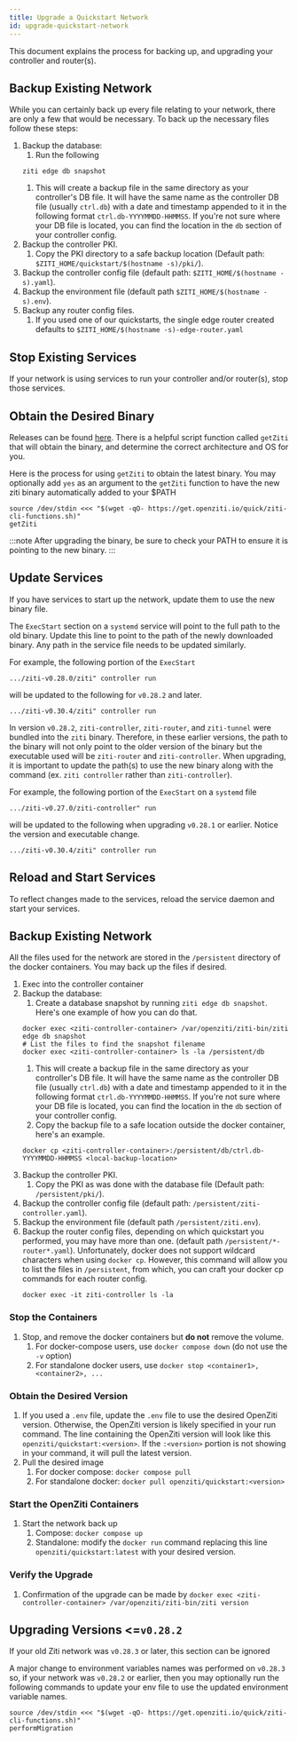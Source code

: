 ```yaml
---
title: Upgrade a Quickstart Network
id: upgrade-quickstart-network
---
```



This document explains the process for backing up, and upgrading your controller and router(s).

<Tabs groupId="backup-network">
<TabItem value="non-docker-quickstart" label="Non-Docker Quickstart">

## Backup Existing Network

While you can certainly back up every file relating to your network, there are only a few that would be necessary. To
back up the necessary files follow these steps:

1. Backup the database:
    1. Run the following
   ```
   ziti edge db snapshot
   ```
    1. This will create a backup file in the same directory as your controller's DB file. It will have the same name as
       the controller DB file (usually `ctrl.db`) with a date and timestamp appended to it in the following format
       `ctrl.db-YYYYMMDD-HHMMSS`. If you're not sure where your DB file is located, you can find the location in
       the `db`
       section of your controller config.
1. Backup the controller PKI.
    1. Copy the PKI directory to a safe backup location (Default path: `$ZITI_HOME/quickstart/$(hostname -s)/pki/`).
1. Backup the controller config file (default path: `$ZITI_HOME/$(hostname -s).yaml`).
1. Backup the environment file (default path `$ZITI_HOME/$(hostname -s).env`).
1. Backup any router config files.
    1. If you used one of our quickstarts, the single edge router created defaults
       to `$ZITI_HOME/$(hostname -s)-edge-router.yaml`

## Stop Existing Services

If your network is using services to run your controller and/or router(s), stop those services.

## Obtain the Desired Binary

Releases can be found [here](https://github.com/openziti/ziti/releases). There is a helpful script function
called `getZiti` that will obtain the binary,
and determine the correct architecture and OS for you.


Here is the process for using `getZiti` to obtain the latest binary. You may optionally add `yes` as an argument to
the `getZiti` function to have the new ziti binary automatically added to your $PATH

```
source /dev/stdin <<< "$(wget -qO- https://get.openziti.io/quick/ziti-cli-functions.sh)"
getZiti
```

:::note
After upgrading the binary, be sure to check your PATH to ensure it is pointing to the new binary.
:::

## Update Services

If you have services to start up the network, update them to use the new binary file.

<Tabs groupId="update-services">
<TabItem value="28.2" label="v0.28.2 or Later">

The `ExecStart` section on a `systemd` service will point to the full path to the old binary. Update this line to
point to the path of the newly downloaded binary. Any path in the service file needs to be updated similarly.

For example, the following portion of the `ExecStart`

```
.../ziti-v0.28.0/ziti" controller run 
```

will be updated to the following for `v0.28.2` and later.

```
.../ziti-v0.30.4/ziti" controller run
```

</TabItem>
<TabItem value="pre28.2" label="v0.28.1 or Earlier">

In version `v0.28.2`, `ziti-controller`, `ziti-router`, and `ziti-tunnel` were bundled into the `ziti` binary.
Therefore, in these earlier versions, the path to the binary will not only point to the older version of the binary
but the executable used will be `ziti-router` and `ziti-controller`. When upgrading, it is important to update the
path(s) to use the new binary along with the command (ex. `ziti controller` rather than `ziti-controller`).

For example, the following portion of the `ExecStart` on a `systemd` file

```
.../ziti-v0.27.0/ziti-controller" run 
```

will be updated to the following when upgrading `v0.28.1` or earlier. Notice the version and executable change.

```
.../ziti-v0.30.4/ziti" controller run
```

</TabItem>
</Tabs>

## Reload and Start Services

To reflect changes made to the services, reload the service daemon and start your services.

</TabItem>
<TabItem value="docker-quickstart" label="Docker Quickstart">

## Backup Existing Network

All the files used for the network are stored in the `/persistent` directory of the docker containers. You may back up
the files if desired.

1. Exec into the controller container
1. Backup the database:
    1. Create a database snapshot by running `ziti edge db snapshot`. Here's one example of how you can do that.
   ```
   docker exec <ziti-controller-container> /var/openziti/ziti-bin/ziti edge db snapshot
   # List the files to find the snapshot filename
   docker exec <ziti-controller-container> ls -la /persistent/db
   ```
    1. This will create a backup file in the same directory as your controller's DB file. It will have the same name as
       the controller DB file (usually `ctrl.db`) with a date and timestamp appended to it in the following format
       `ctrl.db-YYYYMMDD-HHMMSS`. If you're not sure where your DB file is located, you can find the location in
       the `db` section of your controller config.
    1. Copy the backup file to a safe location outside the docker container, here's an example.
   ```
   docker cp <ziti-controller-container>:/persistent/db/ctrl.db-YYYYMMDD-HHMMSS <local-backup-location>
   ```
1. Backup the controller PKI.
    1. Copy the PKI as was done with the database file (Default path: `/persistent/pki/`).
1. Backup the controller config file (default path: `/persistent/ziti-controller.yaml`).
1. Backup the environment file (default path `/persistent/ziti.env`).
1. Backup the router config files, depending on which quickstart you performed, you may have more than one. (default
   path `/persistent/*-router*.yaml`). Unfortunately, docker does not support wildcard characters when using
   `docker cp`. However, this command will allow you to list the files in `/persistent`, from which, you can craft your
   docker cp commands for each router config.
   ```
   docker exec -it ziti-controller ls -la
   ```

### Stop the Containers

1. Stop, and remove the docker containers but **do not** remove the volume.
    1. For docker-compose users, use `docker compose down` (do not use the `-v` option)
    1. For standalone docker users, use `docker stop <container1>, <container2>, ...`

### Obtain the Desired Version

1. If you used a `.env` file, update the `.env` file to use the desired OpenZiti version. Otherwise, the OpenZiti
   version is likely specified in your run command. The line containing the OpenZiti version will look like this
   `openziti/quickstart:<version>`. If the `:<version>` portion is not showing in your command, it will pull the
   latest version.
1. Pull the desired image
    1. For docker compose: `docker compose pull`
    1. For standalone docker: `docker pull openziti/quickstart:<version>`

### Start the OpenZiti Containers

1. Start the network back up
    1. Compose: `docker compose up`
    1. Standalone: modify the `docker run` command replacing this line `openziti/quickstart:latest` with your desired
       version.

### Verify the Upgrade

1. Confirmation of the upgrade can be made
   by `docker exec <ziti-controller-container> /var/openziti/ziti-bin/ziti version`

</TabItem>
</Tabs>

## Upgrading Versions &lt;=`v0.28.2`

If your old Ziti network was `v0.28.3` or later, this section can be ignored

A major change to environment variables names was performed on `v0.28.3` so, if your network was `v0.28.2` or earlier,
then you may optionally run the following commands to update your env file to use the updated environment variable
names.

```
source /dev/stdin <<< "$(wget -qO- https://get.openziti.io/quick/ziti-cli-functions.sh)"
performMigration
```